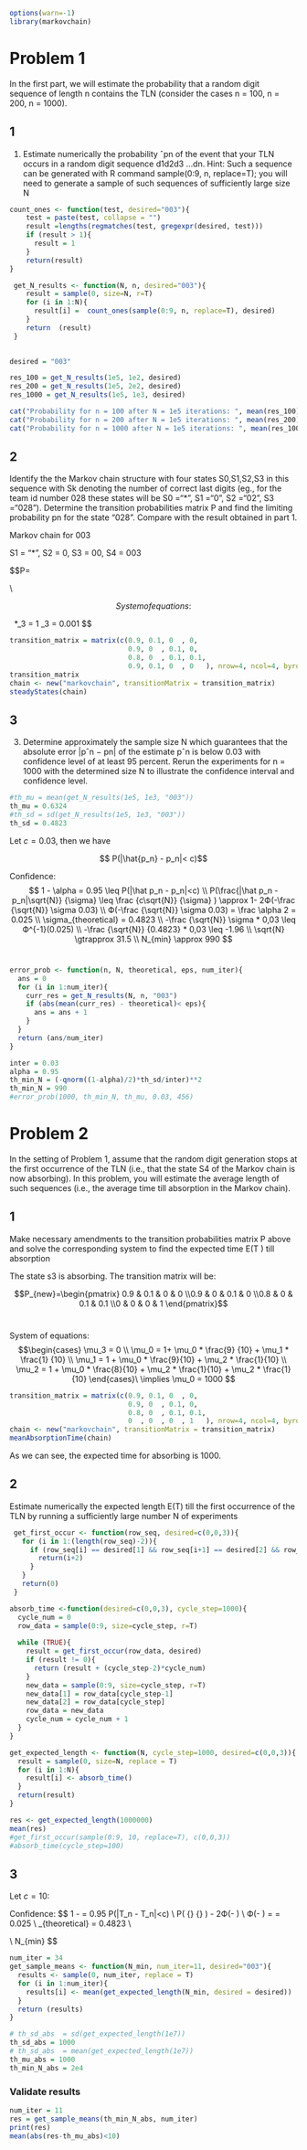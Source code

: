 ```r
options(warn=-1)
library(markovchain)
```

# Problem 1

In the first part, we will estimate the probability that a random digit sequence of length n contains the TLN (consider the cases n = 100, n = 200, n = 1000).

## 1

1.  Estimate numerically the probability ˆpn of the event that your TLN occurs in a random digit sequence d1d2d3 ...dn. Hint: Such a sequence can be generated with R command sample(0:9, n, replace=T); you will need to generate a sample of such sequences of sufficiently large size N

```r
count_ones <- function(test, desired="003"){
    test = paste(test, collapse = "")
    result =lengths(regmatches(test, gregexpr(desired, test)))
    if (result > 1){
      result = 1
    }
    return(result)
}
```

```r
 get_N_results <- function(N, n, desired="003"){
    result = sample(0, size=N, r=T)
    for (i in 1:N){
      result[i] =  count_ones(sample(0:9, n, replace=T), desired)
    }
    return  (result)
 }
 
```

```r
desired = "003"

res_100 = get_N_results(1e5, 1e2, desired)
res_200 = get_N_results(1e5, 2e2, desired)
res_1000 = get_N_results(1e5, 1e3, desired)

```

```r
cat("Probability for n = 100 after N = 1e5 iterations: ", mean(res_100), "\n")
cat("Probability for n = 200 after N = 1e5 iterations: ", mean(res_200), "\n")
cat("Probability for n = 1000 after N = 1e5 iterations: ", mean(res_1000), "\n")

```

## 2

Identify the the Markov chain structure with four states S0,S1,S2,S3 in this sequence with Sk denoting the number of correct last digits (eg., for the team id number 028 these states will be S0 ="\*", S1 ="0", S2 ="02", S3 ="028"). Determine the transition probabilities matrix P and find the limiting probability pn for the state "028". Compare with the result obtained in part 1.

Markov chain for 003

S1 = "\*", S2 = 0, S3 = 00, S4 = 003

$$P=\begin{pmatrix}
0.9 & 0.1 & 0 & 0
\\0.9 & 0 & 0.1 & 0
\\0.8 & 0 & 0.1 & 0.1
\\0.9 & 0.1 & 0 & 0
\end{pmatrix}\\

$$ System of equations: $$\begin{cases}
\pi_0 + \pi_1 + \pi_2 + \pi_3 = 1 
\\ \pi_0 = \pi_0 * \frac{9} {10} + \pi_1 * \frac{9} {10} + \pi_2 * \frac{8} {10} + \pi_3 * \frac{9}{10} 
\\ \pi_1 = \pi_0 * \frac{1}{10} + \pi_2 * \frac{1}{10} + \pi_1 * \frac{1}{10} + \pi_3 * \frac{1}{10}
\\ \pi_2 = \pi_1 * \frac{1}{10} + \pi_2 * \frac{1}{10} \\
\pi_3 = \pi_2 * \frac 1 {10} \end{cases}\ \implies 1000 *\pi_3 = 1 \implies \pi_3 = 0.001 $$

```r
transition_matrix = matrix(c(0.9, 0.1, 0  , 0,
                             0.9, 0  , 0.1, 0, 
                             0.8, 0  , 0.1, 0.1, 
                             0.9, 0.1, 0  , 0   ), nrow=4, ncol=4, byrow=TRUE)
transition_matrix
chain <- new("markovchain", transitionMatrix = transition_matrix)
steadyStates(chain)
```

## 3

3.  Determine approximately the sample size N which guarantees that the absolute error \|pˆn − pn\| of the estimate pˆn is below 0.03 with confidence level of at least 95 percent. Rerun the experiments for n = 1000 with the determined size N to illustrate the confidence interval and confidence level.

```r
#th_mu = mean(get_N_results(1e5, 1e3, "003"))
th_mu = 0.6324
#th_sd = sd(get_N_results(1e5, 1e3, "003"))
th_sd = 0.4823
```

Let $c=0.03$, then we have

$$ P(|\hat{p_n} - p_n|< c)$$

Confidence: $$
1 - \alpha = 0.95 \leq P(|\hat p_n - p_n|<c) \\
 P(\frac{|\hat p_n - p_n|\sqrt{N}} {\sigma} \leq \frac {c\sqrt{N}} {\sigma} ) \approx 1- 2Ф(-\frac {\sqrt{N}} \sigma 0.03)  \\
Ф(-\frac {\sqrt{N}} \sigma 0.03) = \frac \alpha 2 = 0.025 \\
\sigma_{theoretical} = 0.4823 \\
-\frac {\sqrt{N}} \sigma * 0,03 \leq Ф^{-1}(0.025) \\
-\frac {\sqrt{N}} {0.4823} * 0,03 \leq -1.96 \\
\sqrt{N} \gtrapprox 31.5 \\
N_{min} \approx 990
$$\
```r
error_prob <- function(n, N, theoretical, eps, num_iter){
  ans = 0
  for (i in 1:num_iter){
    curr_res = get_N_results(N, n, "003")
    if (abs(mean(curr_res) - theoretical)< eps){
      ans = ans + 1
    }
  }
  return (ans/num_iter)
}
```


```r
inter = 0.03
alpha = 0.95
th_min_N = (-qnorm((1-alpha)/2)*th_sd/inter)**2
th_min_N = 990
#error_prob(1000, th_min_N, th_mu, 0.03, 456)
```
# Problem 2 
In the setting of Problem 1, assume that the random digit generation stops at the first occurrence
of the TLN (i.e., that the state S4 of the Markov chain is now absorbing). In this problem, you will estimate the average
length of such sequences (i.e., the average time till absorption in the Markov chain).

## 1
Make necessary amendments to the transition probabilities matrix P above and solve the corresponding system
to find the expected time E(T ) till absorption

The state s3 is absorbing.  The transition matrix will be:

$$P_{new}=\begin{pmatrix}
0.9 & 0.1 & 0 & 0
\\0.9 & 0 & 0.1 & 0
\\0.8 & 0 & 0.1 & 0.1
\\0 & 0 & 0 & 1
\end{pmatrix}$$\

System of equations: $$\begin{cases}
\mu_3 = 0
\\ \mu_0 = 1+ \mu_0 * \frac{9} {10} + \mu_1 * \frac{1} {10}
\\ \mu_1 = 1 + \mu_0 * \frac{9}{10} + \mu_2 * \frac{1}{10}
\\ \mu_2 = 1 + \mu_0 * \frac{8}{10} + \mu_2 * \frac{1}{10} + \mu_2 * \frac{1}{10}
\end{cases}\ \implies \mu_0 = 1000 $$

```r
transition_matrix = matrix(c(0.9, 0.1, 0  , 0,
                             0.9, 0  , 0.1, 0, 
                             0.8, 0  , 0.1, 0.1, 
                             0  , 0  , 0  , 1   ), nrow=4, ncol=4, byrow=TRUE)
chain <- new("markovchain", transitionMatrix = transition_matrix)
meanAbsorptionTime(chain)
```

As we can see, the expected time for absorbing is 1000.

## 2
Estimate numerically the expected length E(T) till the first occurrence of the TLN by running a sufficiently large
number N of experiments

```r
 get_first_occur <- function(row_seq, desired=c(0,0,3)){
   for (i in 1:(length(row_seq)-2)){
     if (row_seq[i] == desired[1] && row_seq[i+1] == desired[2] && row_seq[i+2] == desired[3]){
       return(i+2)
     }
   }
   return(0)
 }
```

```r
absorb_time <-function(desired=c(0,0,3), cycle_step=1000){
  cycle_num = 0
  row_data = sample(0:9, size=cycle_step, r=T)
   
  while (TRUE){
    result = get_first_occur(row_data, desired)
    if (result != 0){
      return (result + (cycle_step-2)*cycle_num)
    }
    new_data = sample(0:9, size=cycle_step, r=T)
    new_data[1] = row_data[cycle_step-1]
    new_data[2] = row_data[cycle_step]
    row_data = new_data
    cycle_num = cycle_num + 1
  }
}
```


```r
get_expected_length <- function(N, cycle_step=1000, desired=c(0,0,3)){
  result = sample(0, size=N, replace = T)
  for (i in 1:N){
    result[i] <- absorb_time()
  }
  return(result)
}
```


```r
res <- get_expected_length(1000000)
mean(res)
#get_first_occur(sample(0:9, 10, replace=T), c(0,0,3))
#absorb_time(cycle_step=100)
```
## 3

Let $c=10$:

Confidence: $$
1 - \alpha = 0.95 \leq P(|\hat T_n - T_n|<c) \\
 P(\frac{|\hat p_n - p_n|\sqrt{N}} {\sigma} \leq \frac {c\sqrt{N}} {\sigma} ) \approx 1- 2Ф(-\frac {\sqrt{N}} \sigma 0.03)  \\
Ф(-\frac {\sqrt{N}} \sigma 0.03) = \frac \alpha 2 = 0.025 \\
\sigma_{theoretical} = 0.4823 \\

\sqrt{N} \gtrapprox 31.5 \\
N_{min} \approx 990
$$\

```r
num_iter = 34
get_sample_means <- function(N_min, num_iter=11, desired="003"){
  results <- sample(0, num_iter, replace = T)
  for (i in 1:num_iter){
    results[i] <- mean(get_expected_length(N_min, desired = desired))
  }
  return (results)
}
```

```r
# th_sd_abs  = sd(get_expected_length(1e7))
th_sd_abs = 1000
# th_sd_abs  = mean(get_expected_length(1e7))
th_mu_abs = 1000
th_min_N_abs = 2e4
```

### Validate results
```r
num_iter = 11
res = get_sample_means(th_min_N_abs, num_iter)
print(res)
mean(abs(res-th_mu_abs)<10)
```


